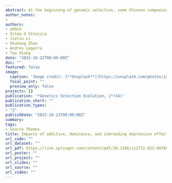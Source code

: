 ```yaml
---
abstract: At the beginning of genomic selection, some Chinese companies genotyped pigs with different single nucleotide polymorphism (SNP) arrays. The obtained genomic data are then combined and to do this, several imputation strategies have been developed. Usually, only additive genetic effects are considered in genetic evaluations. However, dominance effects that may be important for some traits can be fitted in a mixed linear model as either ‘classical’ or ‘genotypic’ dominance effects. Their influence on genomic evaluation has rarely been studied. Thus, the objectives of this study were to use a dataset from Canadian Yorkshire pigs to (1) compare different strategies to combine data from two SNP arrays (Affymetrix 55K and Illumina 42K) and identify the most appropriate strategy for genomic evaluation and (2) evaluate the impact of dominance effects (classical’ and ‘genotypic’) and inbreeding depression effects on genomic predictive abilities for average daily gain (ADG), backfat thickness (BF), loin muscle depth (LMD), days to 100 kg (AGE100), and the total number of piglets born (TNB) at first parity.
author_notes:
- 
authors:
- admin
- Zulma G Vitezica
- Jielin Li
- Shuhong Zhao
- Andres Legarra
- Tao Xiang
date: "2022-10-22T00:00:00Z"
doi: ""
featured: false
image:
  caption: 'Image credit: [**Unsplash**](https://unsplash.com/photos/jdD8gXaTZsc)'
  focal_point: ""
  preview_only: false
projects: []
publication: '*Genetics Selection Evolution, 1*(54)'
publication_short: ""
publication_types:
- "2"
publishDate: "2022-10-22T00:00:00Z"
summary:
tags:
- Source Themes
title: Impacts of additive, dominance, and inbreeding depression effects on genomic evaluation by combining two SNP chips in Canadian Yorkshire pigs bred in China
url_code: ""
url_dataset: ""
url_pdf: https://link.springer.com/content/pdf/10.1186/s12711-022-00760-4.pdf?pdf=button%20sticky
url_poster: ""
url_project: ""
url_slides: ""
url_source: ""
url_video: ""
---
```

